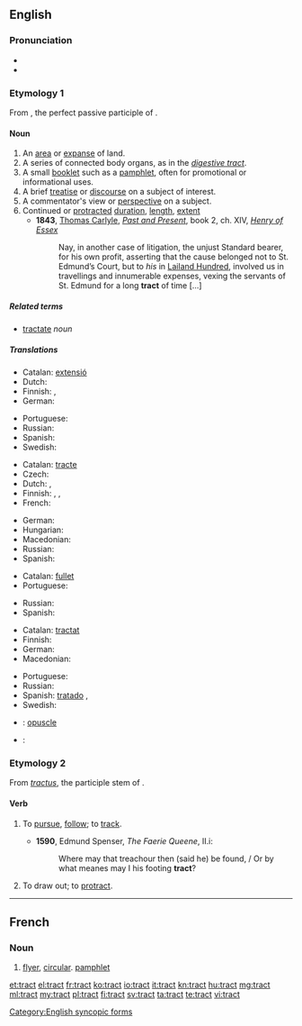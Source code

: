 ==English==

===Pronunciation===
* {{audio|en-us-tract.ogg|Audio (US)}}
* {{rhymes|ækt}}

===Etymology 1===
From {{term|tractus|lang=la}}, the perfect passive participle of {{etyl|la}} {{term|traho|trahō|lang=la}}.

====Noun====
{{en-noun}}

# An [[area]] or [[expanse]] of land.
# A series of connected body organs, as in the ''[[digestive tract]]''.
# A small [[booklet]] such as a [[pamphlet]], often for promotional or informational uses.
# A brief [[treatise]] or [[discourse]] on a subject of interest.
# A commentator's view or [[perspective]] on a subject.
# Continued or [[protracted]] [[duration]], [[length]], [[extent]]
#* '''1843''', [[w:Thomas_Carlyle|Thomas Carlyle]], ''[[:w:Past and Present (book)|Past and Present]]'', book 2, ch. XIV, ''[[:w:Henry d'Essex|Henry of Essex]]''
#*: Nay, in another case of litigation, the unjust Standard bearer, for his own profit, asserting that the cause belonged not to St. Edmund’s Court, but to ''his'' in [[:w:Leyland (hundred)|Lailand Hundred]], involved us in travellings and innumerable expenses, vexing the servants of St. Edmund for a long '''tract''' of time […]

=====Related terms=====
* [[tractate]] ''noun''

=====Translations=====
{{trans-top|an area}}
* Catalan: [[extensió]] {{f}}
* Dutch: {{t+|nl|gebied|n}}
* Finnish: {{t+|fi|alue}}, {{t+|fi|seutu}}
* German: {{t+|de|Gebiet|n}}
{{trans-mid}}
* Portuguese: {{t+|pt|extensão|m}}
* Russian: {{t+|ru|участок|m|tr=učástok|sc=Cyrl}}
* Spanish: {{t+|es|extensión|f}}
* Swedish: {{t+|sv|trakt}}
{{trans-bottom}}

{{trans-top|a series of connected body organs}}
* Catalan: [[tracte]] {{m}}
* Czech: {{t-|cs|ústrojí|n}}
* Dutch: {{t+|nl|kanaal|n}}, {{t+|nl|stelsel|n}}
* Finnish: {{t+|fi|elimet}}, {{t+|fi|kanava}}, {{t+|fi|juoste}}
* French: {{t+|fr|appareil|m}}
{{trans-mid}}
* German: {{t-|de|Trakt|m}}
* Hungarian: {{t-|hu|traktus}}
* Macedonian: {{t-|mk|провод|m|tr=próvod|sc=Cyrl}}
* Russian: {{t+|ru|тракт|m|tr=trakt|sc=Cyrl}}
* Spanish: {{t+|es|tracto|m}}
{{trans-bottom}}

{{trans-top|a small booklet}}
* Catalan: [[fullet]] {{m}}
* Portuguese: {{t+|pt|panfleto|m}}
{{trans-mid}}
* Russian: {{t+|ru|брошюра|f|tr=brošúra|sc=Cyrl}}
* Spanish: {{t+|es|folleto|m}}
{{trans-bottom}}

{{trans-top|a brief treatise}}
* Catalan: [[tractat]] {{m}}
* Finnish: {{t-|fi|traktaatti}}
* German: {{t+|de|Traktat|n}}
* Macedonian: {{t-|mk|расправа|f|tr=rásprava|sc=Cyrl}}
{{trans-mid}}
* Portuguese: {{t+|pt|tratado|m}}
* Russian: {{t+|ru|трактат|m|tr=traktát|sc=Cyrl}}
* Spanish: [[tratado]] {{m}},
* Swedish: {{t+|sv|traktat}}
{{trans-bottom}}

{{checktrans-top}}
* {{ttbc|ca}}: [[opuscle]] {{m}}
{{trans-mid}}
* {{ttbc|ga}}: {{t-|ga|réimse|m}}
{{trans-bottom}}

===Etymology 2===
From ''[[tractus]]'', the participle stem of {{etyl|la}} {{term|trahere}}.

====Verb====
{{en-verb}}

# {{obsolete}} To [[pursue]], [[follow]]; to [[track]].
#* '''1590''', Edmund Spenser, ''The Faerie Queene'', II.i:
#*: Where may that treachour then (said he) be found, / Or by what meanes may I his footing '''tract'''?
# {{obsolete}} To draw out; to [[protract]].
#: {{rfquotek|Ben Jonson}}

[[Category:English syncopic forms]]

----

==French==

===Noun===
{{fr-noun|m}}

# [[flyer]], [[circular]]. [[pamphlet]]

[[et:tract]]
[[el:tract]]
[[fr:tract]]
[[ko:tract]]
[[io:tract]]
[[it:tract]]
[[kn:tract]]
[[hu:tract]]
[[mg:tract]]
[[ml:tract]]
[[my:tract]]
[[pl:tract]]
[[fi:tract]]
[[sv:tract]]
[[ta:tract]]
[[te:tract]]
[[vi:tract]]